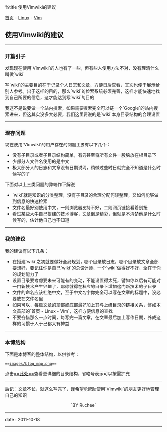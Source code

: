 %title 使用Vimwiki的建议

[[../../../index|首页]] - [[../index|Linux]] - [[index|Vim]]
==使用Vimwiki的建议==
----
===开篇引子===

发现现在使用`Vimwiki`的人也有了一些，但有些人使用方法不对，没有理清什么叫做`wiki`

写`wiki`的主要目的在于记录个人日志和文章，方便日后查看，其次也便于展示给别人参考。出于这样的目的，那么`wiki`的检索系统必须完善，这样才能快速地找到自己所要的信息，这才能达到写`wiki`的目的

我这不是说要做一个站内搜索，如果需要搜索完全可以链一个`Google`的站内搜索进来，但这其实没多大必要，我们这里要说的是`wiki`本身目录结构的合理设置
----
===现存问题===

现在使用`Vimwiki`的用户存在的问题主要有以下几个：

* 没有子目录或者子目录结构简单，有的甚至将所有文件一股脑放在根目录下
* 少部分人文件名使用的是中文
* 极大部分人的日志和文章没有日期说明，稍微过些时日就完全不知道是什么时候写的了

下面对以上三类问题的弊端作下解说

* `wiki`就是知识的分类整理，没有子目录的合理分配何谈整理，又如何能够做到信息的快速检索
* 文件名最好别使用中文，一则浏览器支持不好，二则网页链接看着别扭
* 看过某些大牛自己搭建的技术博客，文章倒是精彩，但就是不清楚他是什么时候写的，估计他自己也不知道
----
===我的建议===

我的建议有以下几条：

* 在搭建`wiki`之初就要做好全局规划，哪个目录放日志，哪个目录放文章全部要想好，要记住你是自己`wiki`的总设计师，一个`wiki`做得好不好，全在于你的规划能力了
* 设置目录要考虑要未来可能有的变动，不能设置得太死，譬如你以后有可能对一门新技术产生兴趣了，那你就得在相应的目录下增加这门新技术的子目录
* 文件的命名应该杜绝中文，至于中文名字你完全可以写在文章的标题中，没必要放在文件名里
* 如果可以，每篇文章的顶部或底部最好加上其与上级目录的链接关系，譬如本文首部的`首页 - Linux - Vim`，这样方便信息的查找
* 不要吝惜那么一点时间，每写完一篇文章，在文章最后加上写作日期，养成这样的习惯于人于己都大有裨益
----
===本博结构===

下面是本博客的整体结构，以供参考：

 ==[[blog_map.shtml|images/blog_map.png]]==

点击[[blog_map.shtml|==此处==]]查看更详细的目录结构，省略号表示可以按需扩充
----
<red>后记</red>：文章不长，就这么写完了，谨希望能帮助使用`Vimwiki`的朋友更好地管理自己的知识

<center>`BY Ruchee`</center>
----
<red>date</red> : 2011-10-18
----
